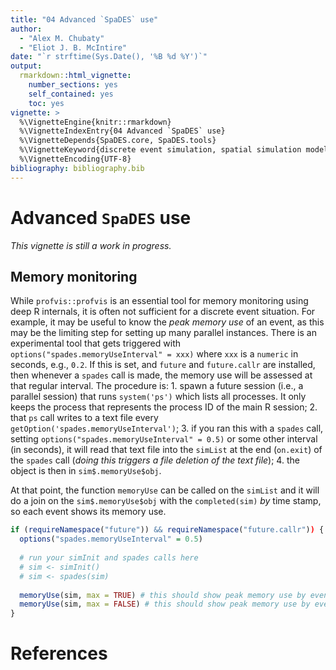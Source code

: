 ```yaml
---
title: "04 Advanced `SpaDES` use"
author:
  - "Alex M. Chubaty"
  - "Eliot J. B. McIntire"
date: "`r strftime(Sys.Date(), '%B %d %Y')`"
output:
  rmarkdown::html_vignette:
    number_sections: yes
    self_contained: yes
    toc: yes
vignette: >
  %\VignetteEngine{knitr::rmarkdown}
  %\VignetteIndexEntry{04 Advanced `SpaDES` use}
  %\VignetteDepends{SpaDES.core, SpaDES.tools}
  %\VignetteKeyword{discrete event simulation, spatial simulation models}
  %\VignetteEncoding{UTF-8}
bibliography: bibliography.bib
---
```


# Advanced `SpaDES` use

_This vignette is still a work in progress._

## Memory monitoring

While `profvis::profvis` is an essential tool for memory monitoring using deep R internals, it is often not sufficient for a discrete event situation.
For example, it may be useful to know the *peak memory use* of an event, as this may be the limiting step for setting up many parallel instances. 
There is an experimental tool that gets triggered with `options("spades.memoryUseInterval" = xxx)` where `xxx` is a `numeric` in seconds, e.g., `0.2`. If this is set, and `future` and `future.callr` are installed, then whenever a `spades` call is made, the memory use will be assessed at that regular interval.
The procedure is:
1. spawn a future session (i.e., a parallel session) that runs `system('ps')` which lists all processes. It only keeps the process that represents the process ID of the main R session;
2. that `ps` call writes to a text file every `getOption('spades.memoryUseInterval')`;
3. if you ran this with a `spades` call, setting `options("spades.memoryUseInterval" = 0.5)` or some other interval (in seconds), it will read that text file into the `simList` at the end (`on.exit`) of the `spades` call (_doing this triggers a file deletion of the text file_);
4. the object is then in `sim$.memoryUse$obj`.

At that point, the function `memoryUse` can be called on the `simList` and it will do a join on the `sim$.memoryUse$obj` with the `completed(sim)` _by_ time stamp, so each event shows its memory use.

```r
if (requireNamespace("future")) && requireNamespace("future.callr")) {
  options("spades.memoryUseInterval" = 0.5)
  
  # run your simInit and spades calls here
  # sim <- simInit()
  # sim <- spades(sim)  
  
  memoryUse(sim, max = TRUE) # this should show peak memory use by eventType -- i.e., summarizes if multiple times
  memoryUse(sim, max = FALSE) # this should show peak memory use by event
}
```

# References
